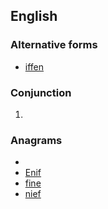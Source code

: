==English==
===Alternative forms===
*[[iffen]]
===Conjunction===
{{en-conj}}
#{{eye dialect|if}}

===Anagrams===
* {{alphagram|efin}}
* [[Enif#English|Enif]]
* [[fine#English|fine]]
* [[nief#English|nief]]